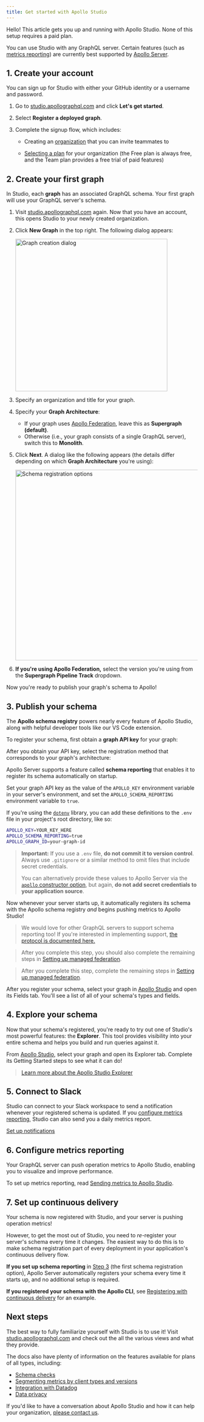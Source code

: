 ```yaml
---
title: Get started with Apollo Studio
---
```



Hello! This article gets you up and running with Apollo Studio. None of this setup requires a paid plan.

You can use Studio with any GraphQL server. Certain features (such as [metrics reporting](./metrics/usage-reporting/)) are currently best supported by [Apollo Server](/apollo-server/).

## 1. Create your account

You can sign up for Studio with either your GitHub identity or a username and password.

1. Go to [studio.apollographql.com](https://studio.apollographql.com/) and click **Let's get started**.

2. Select **Register a deployed graph**.

2. Complete the signup flow, which includes:

   - Creating an [organization](./org/organizations/) that you can invite teammates to

   - [Selecting a plan](https://www.apollographql.com/pricing/) for your organization (the Free plan is always free, and the Team plan provides a free trial of paid features)

## 2. Create your first graph

In Studio, each **graph** has an associated GraphQL schema. Your first graph will use your GraphQL server's schema.

1. Visit [studio.apollographql.com](https://studio.apollographql.com/) again. Now that you have an account, this opens Studio to your newly created organization.

2. Click **New Graph** in the top right. The following dialog appears:

    <img
     src="./img/graph-creation.jpg"
     class="screenshot"
     alt="Graph creation dialog"
     width="400"
    />

3. Specify an organization and title for your graph.

4. Specify your **Graph Architecture**:

    * If your graph uses [Apollo Federation](/federation/), leave this as **Supergraph (default)**.
    * Otherwise (i.e., your graph consists of a single GraphQL server), switch this to **Monolith**.

5. Click **Next**. A dialog like the following appears (the details differ depending on which **Graph Architecture** you're using):

    <img
     src="./img/register-schema-dialog.jpg"
     class="screenshot"
     alt="Schema registration options"
     width="500"
    />

7. **If you're using Apollo Federation,** select the version you're using from the **Supergraph Pipeline Track** dropdown.

Now you're ready to publish your graph's schema to Apollo!

## 3. Publish your schema

The **Apollo schema registry** powers nearly every feature of Apollo Studio, along with helpful developer tools like our VS Code extension.

To register your schema, first obtain a **graph API key** for your graph:

<ObtainGraphApiKey />

After you obtain your API key, select the registration method that corresponds to your graph's architecture:

<ExpansionPanel title="Apollo Server WITHOUT Apollo Federation">

Apollo Server supports a feature called **schema reporting** that enables it to register its schema automatically on startup.

Set your graph API key as the value of the `APOLLO_KEY` environment variable in your server's environment, and set the `APOLLO_SCHEMA_REPORTING` environment variable to `true`.

If you're using the [`dotenv`](https://www.npmjs.com/package/dotenv) library, you can add these definitions to the `.env` file in your project's root directory, like so:

```bash {1-2} title=".env"
APOLLO_KEY=YOUR_KEY_HERE
APOLLO_SCHEMA_REPORTING=true
APOLLO_GRAPH_ID=your-graph-id
```

> **Important:** If you use a `.env` file, **do not commit it to version control**. Always use `.gitignore` or a similar method to omit files that include secret credentials.
>
> You can alternatively provide these values to Apollo Server via the [`apollo` constructor option](https://www.apollographql.com/docs/apollo-server/api/apollo-server/#apollo), but again, **do not add secret credentials to your application source**.

Now whenever your server starts up, it automatically registers its schema with the Apollo schema registry _and_ begins pushing metrics to Apollo Studio!

> We would love for other GraphQL servers to support schema reporting too! If you're interested in implementing support, [the protocol is documented here.](./schema/schema-reporting-protocol/)

</ExpansionPanel>

<ExpansionPanel title="Another GraphQL server WITHOUT Apollo Federation">

<RegisterCli />

</ExpansionPanel>

<ExpansionPanel title="Any GraphQL server WITH Apollo Federation">

> After you complete this step, you should also complete the remaining steps in [Setting up managed federation](https://www.apollographql.com/docs/federation/managed-federation/setup/).

<RegisterFederatedCli />

> After you complete this step, complete the remaining steps in [Setting up managed federation](https://www.apollographql.com/docs/federation/managed-federation/setup/).

</ExpansionPanel>

After you register your schema, select your graph in [Apollo Studio](https://studio.apollographql.com/) and open its Fields tab. You'll see a list of all of your schema's types and fields.

## 4. Explore your schema

Now that your schema's registered, you're ready to try out one of Studio's most powerful features: the **Explorer**. This tool provides visibility into your entire schema and helps you build and run queries against it.

From [Apollo Studio](https://studio.apollographql.com/), select your graph and open its Explorer tab. Complete its Getting Started steps to see what it can do!

> [Learn more about the Apollo Studio Explorer](./explorer/explorer/)

## 5. Connect to Slack

Studio can connect to your Slack workspace to send a notification whenever your registered schema is updated. If you [configure metrics reporting](#6-configure-metrics-reporting), Studio can also send you a daily metrics report.

[Set up notifications](./notification-setup/)

## 6. Configure metrics reporting

Your GraphQL server can push operation metrics to Apollo Studio, enabling you to visualize and improve performance.

To set up metrics reporting, read [Sending metrics to Apollo Studio](./metrics/usage-reporting/).

## 7. Set up continuous delivery

Your schema is now registered with Studio, and your server is pushing operation metrics!

However, to get the most out of Studio, you need to _re_-register your server's schema every time it changes. The easiest way to do this is to make schema registration part of every deployment in your application's continuous delivery flow.

**If you set up schema reporting** in [Step 3](#3-register-your-schema) (the first schema registration option), Apollo Server automatically registers your schema every time it starts up, and no additional setup is required.

**If you registered your schema with the Apollo CLI**, see [Registering with continuous delivery](./schema/cli-registration/#registering-with-continuous-delivery) for an example.

## Next steps

The best way to fully familiarize yourself with Studio is to use it! Visit [studio.apollographql.com](https://studio.apollographql.com/) and check out the all the various views and what they provide.

The docs also have plenty of information on the features available for plans of all types, including:

- [Schema checks](./schema-checks)
- [Segmenting metrics by client types and versions](./metrics/client-awareness/)
- [Integration with Datadog](./metrics/datadog-integration/)
- [Data privacy](./data-privacy)

If you'd like to have a conversation about Apollo Studio and how it can help your organization, [please contact us](https://www.apollographql.com/contact-sales).
